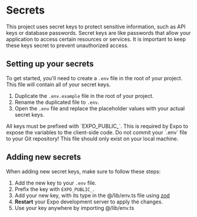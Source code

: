 
# Secrets

This project uses secret keys to protect sensitive information, such as API keys
or database passwords. Secret keys are like passwords that allow your
application to access certain resources or services. It is important to keep
these keys secret to prevent unauthorized access.

## Setting up your secrets

To get started, you'll need to create a `.env` file in the root of your project.
This file will contain all of your secret keys.

1.  Duplicate the `.env.example` file in the root of your project.
2.  Rename the duplicated file to `.env`.
3.  Open the `.env` file and replace the placeholder values with your actual
    secret keys.

<Callout type="info">
  All keys must be prefixed with `EXPO_PUBLIC_`. This is required by Expo to
  expose the variables to the client-side code.
</Callout>

<Callout type="warning">
  Do not commit your `.env` file to your Git repository! This file should only
  exist on your local machine.
</Callout>

## Adding new secrets

When adding new secret keys, make sure to follow these steps:

1.  Add the new key to your `.env` file.
2.  Prefix the key with `EXPO_PUBLIC_`.
3.  Add your new key, with its type in the @/lib/env.ts file using
    [zod](https://zod.dev/?id=table-of-contents)
4.  **Restart** your Expo development server to apply the changes.
5.  Use your key anywhere by importing @/lib/env.ts
